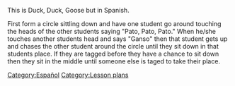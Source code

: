 This is Duck, Duck, Goose but in Spanish.

First form a circle sittling down and have one student go around touching the heads of the other students saying "Pato, Pato, Pato." When he/she touches another students head and says "Ganso" then that student gets up and chases the other student around the circle until they sit down in that students place. If they are tagged before they have a chance to sit down then they sit in the middle until someone else is taged to take their place.

[[Category:Español]]
[[Category:Lesson plans]]
